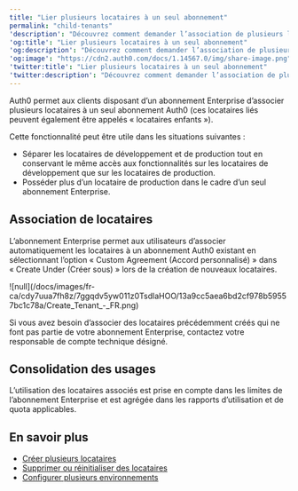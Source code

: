 ---
title: "Lier plusieurs locataires à un seul abonnement"
permalink: "child-tenants"
'description': "Découvrez comment demander l’association de plusieurs locataires sous un seul abonnement Auth0."
'og:title': "Lier plusieurs locataires à un seul abonnement"
'og:description': "Découvrez comment demander l’association de plusieurs locataires sous un seul abonnement Auth0."
'og:image': "https://cdn2.auth0.com/docs/1.14567.0/img/share-image.png"
'twitter:title': "Lier plusieurs locataires à un seul abonnement"
'twitter:description': "Découvrez comment demander l’association de plusieurs locataires sous un seul abonnement Auth0."
---

Auth0 permet aux clients disposant d’un abonnement Enterprise d’associer plusieurs locataires à un seul abonnement Auth0 (ces locataires liés peuvent également être appelés « locataires enfants »).

Cette fonctionnalité peut être utile dans les situations suivantes :

* Séparer les locataires de développement et de production tout en conservant le même accès aux fonctionnalités sur les locataires de développement que sur les locataires de production.
* Posséder plus d’un locataire de production dans le cadre d’un seul abonnement Enterprise.

## Association de locataires

L’abonnement Enterprise permet aux utilisateurs d’associer automatiquement les locataires à un abonnement Auth0 existant en sélectionnant l’option « Custom Agreement (Accord personnalisé) » dans « Create Under (Créer sous) » lors de la création de nouveaux locataires.

<Frame>![null](/docs/images/fr-ca/cdy7uua7fh8z/7ggqdv5yw011z0TsdlaHOO/13a9cc5aea6bd2cf978b59557bc1c78a/Create_Tenant_-_FR.png)</Frame>

Si vous avez besoin d’associer des locataires précédemment créés qui ne font pas partie de votre abonnement Enterprise, contactez votre responsable de compte technique désigné.

## Consolidation des usages

L’utilisation des locataires associés est prise en compte dans les limites de l’abonnement Enterprise et est agrégée dans les rapports d’utilisation et de quota applicables.

## En savoir plus

* [Créer plusieurs locataires](/docs/fr-ca/get-started/auth0-overview/create-tenants/create-multiple-tenants)
* [Supprimer ou réinitialiser des locataires](/docs/fr-ca/troubleshoot/customer-support/manage-subscriptions/delete-or-reset-tenant)
* [Configurer plusieurs environnements](/docs/fr-ca/get-started/auth0-overview/create-tenants/set-up-multiple-environments)